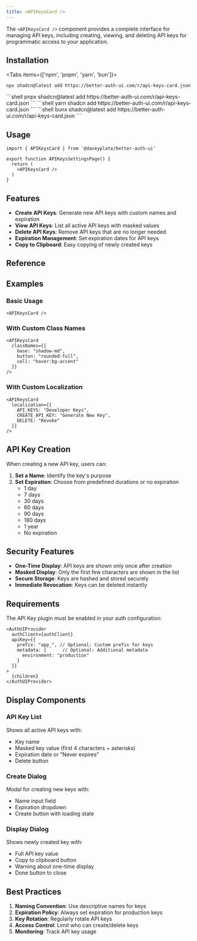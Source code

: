 ```yaml
---
title: <APIKeysCard />
---
```


The `<APIKeysCard />` component provides a complete interface for managing API keys, including creating, viewing, and deleting API keys for programmatic access to your application.

## Installation

<Tabs items={['npm', 'pnpm', 'yarn', 'bun']}>
  <Tab value="npm">
  ```shell
  npx shadcn@latest add https://better-auth-ui.com/r/api-keys-card.json
  ```
  </Tab>
  <Tab value="pnpm">
  ```shell
  pnpx shadcn@latest add https://better-auth-ui.com/r/api-keys-card.json
  ```
  </Tab>
  <Tab value="yarn">
  ```shell
  yarn shadcn add https://better-auth-ui.com/r/api-keys-card.json
  ```
  </Tab>
  <Tab value="bun">
  ```shell
  bunx shadcn@latest add https://better-auth-ui.com/r/api-keys-card.json
  ```
  </Tab>
</Tabs>

## Usage

```tsx
import { APIKeysCard } from '@daveyplate/better-auth-ui'

export function APIKeysSettingsPage() {
  return (
    <APIKeysCard />
  )
}
```

## Features

- **Create API Keys**: Generate new API keys with custom names and expiration
- **View API Keys**: List all active API keys with masked values
- **Delete API Keys**: Remove API keys that are no longer needed
- **Expiration Management**: Set expiration dates for API keys
- **Copy to Clipboard**: Easy copying of newly created keys

## Reference

<AutoTypeTable path="../src/components/settings/shared/settings-card.tsx" name="SettingsCardProps" />

## Examples

### Basic Usage

```tsx
<APIKeysCard />
```

### With Custom Class Names

```tsx
<APIKeysCard
  classNames={{
    base: "shadow-md",
    button: "rounded-full",
    cell: "hover:bg-accent"
  }}
/>
```

### With Custom Localization

```tsx
<APIKeysCard
  localization={{
    API_KEYS: "Developer Keys",
    CREATE_API_KEY: "Generate New Key",
    DELETE: "Revoke"
  }}
/>
```

## API Key Creation

When creating a new API key, users can:

1. **Set a Name**: Identify the key's purpose
2. **Set Expiration**: Choose from predefined durations or no expiration
   - 1 day
   - 7 days
   - 30 days
   - 60 days
   - 90 days
   - 180 days
   - 1 year
   - No expiration

## Security Features

- **One-Time Display**: API keys are shown only once after creation
- **Masked Display**: Only the first few characters are shown in the list
- **Secure Storage**: Keys are hashed and stored securely
- **Immediate Revocation**: Keys can be deleted instantly

## Requirements

The API Key plugin must be enabled in your auth configuration:

```tsx title="providers.tsx"
<AuthUIProvider
  authClient={authClient}
  apiKey={{
    prefix: "app_", // Optional: Custom prefix for keys
    metadata: {      // Optional: Additional metadata
      environment: "production"
    }
  }}
>
  {children}
</AuthUIProvider>
```

## Display Components

### API Key List
Shows all active API keys with:
- Key name
- Masked key value (first 4 characters + asterisks)
- Expiration date or "Never expires"
- Delete button

### Create Dialog
Modal for creating new keys with:
- Name input field
- Expiration dropdown
- Create button with loading state

### Display Dialog
Shows newly created key with:
- Full API key value
- Copy to clipboard button
- Warning about one-time display
- Done button to close

## Best Practices

1. **Naming Convention**: Use descriptive names for keys
2. **Expiration Policy**: Always set expiration for production keys
3. **Key Rotation**: Regularly rotate API keys
4. **Access Control**: Limit who can create/delete keys
5. **Monitoring**: Track API key usage

